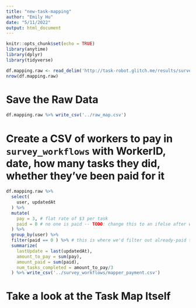 ```yaml
---
title: "new-task-mapping"
author: "Emily Hu"
date: "5/11/2022"
output: html_document
---
```


```r
knitr::opts_chunk$set(echo = TRUE)
library(anytime)
library(dplyr)
library(tidyverse)
```

```r
df.mapping.raw <- read_delim('http://task-robot.glitch.me/results/survey/csv')
nrow(df.mapping.raw)
```

# Save the Raw Data

```r
df.mapping.raw %>% write_csv('../raw_map.csv')
```

# Create a CSV of workers to pay in `survey_workflows` with WorkerID, date, how many tasks they did, whether they've been paid for it

```r
df.mapping.raw %>%
  select(
    user, updatedAt
  ) %>%
  mutate(
    pay = 3, # flat rate of $3 per task
    paid = 0 # no one is paid -- TODO: change this to an ifelse after we have paid people
  ) %>%
  group_by(user) %>%
  filter(paid == 0 ) %>% # this is where we'd filter out already-paid tasks
  summarize(
    lastUpdate = last(updatedAt),
    amount_to_pay = sum(pay),
    amount_paid = sum(paid),
    num_tasks_completed = amount_to_pay/3
  ) %>% write_csv('../survey_workflows/mapper_payment.csv')
```


# Take a look at the Task Map Itself
```r

```



